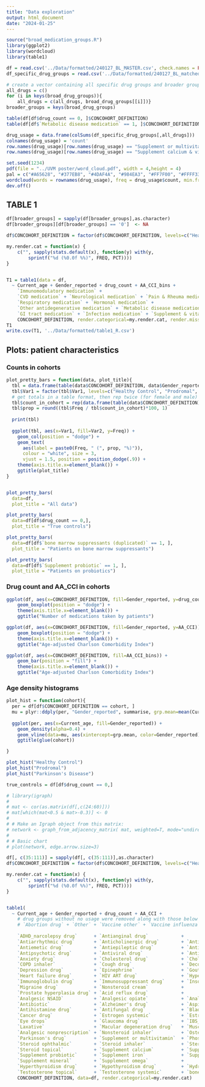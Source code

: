 ```yaml
---
title: "Data exploration"
output: html_document
date: "2024-01-25"
---
```


```r
source("broad_medication_groups.R")
library(ggplot2)
library(wordcloud)
library(table1)
```


```r
df = read.csv('../Data/formatted/240127_BL_MASTER.csv', check.names = FALSE)
df_specific_drug_groups = read.csv('../Data/formatted/240127_BL_matched_drugs.csv', check.names = FALSE)

# create a vector containing all specific drug groups and broader groups
all_drugs = c()
for (i in keys(broad_drug_groups)){
    all_drugs = c(all_drugs, broad_drug_groups[[i]])}
broader_groups = keys(broad_drug_groups)
```

```r
table(df[df$drug_count == 0, ]$CONCOHORT_DEFINITION)
table(df[df$`Metabolic disease medication` == 1, ]$CONCOHORT_DEFINITION)
```


```r
drug_usage = data.frame(colSums(df_specific_drug_groups[,all_drugs]))
colnames(drug_usage) = 'count'
row.names(drug_usage)[row.names(drug_usage) == "Supplement or multivitamin"] <- "Multivitamin"
row.names(drug_usage)[row.names(drug_usage) == "Supplement calcium & vitD"] <- "Calcium & vitD"

set.seed(1234)
pdf(file = "../UVM poster/word_cloud.pdf", width = 4,height = 4)
pal = c("#A65628", "#377EB8", "#4DAF4A", "#984EA3", "#FF7F00", "#FFFF33","#E41A1C", "#F781BF", "#999999")
wordcloud(words = rownames(drug_usage), freq = drug_usage$count, min.freq = 1, max.words=200, random.order=FALSE, rot.per=0.35,            colors=pal, scale=c(3, 0.4))
dev.off()
```

## TABLE 1

```r
df[broader_groups] = sapply(df[broader_groups],as.character)
df[broader_groups][df[broader_groups] == '0']  <- NA

df$CONCOHORT_DEFINITION = factor(df$CONCOHORT_DEFINITION, levels=c("Healthy Control", "Prodromal", "Parkinson's Disease"))

my.render.cat = function(x) {
    c("", sapply(stats.default(x), function(y) with(y,
        sprintf("%d (%0.0f %%)", FREQ, PCT))))
}


T1 = table1(data = df, 
  ~ Current_age + Gender_reported + drug_count + AA_CCI_bins +
    `Immunomodulatory medication` +
    `CVD medication` + `Neurological medication` + `Pain & Rheuma medication` +
    `Respiratory medication` + `Hormonal medication` +
    `Other antidegenerative medication` + `Metabolic disease medication` +
    `GI tract medication` + `Infection medication` + `Supplement & vitamin` |
    CONCOHORT_DEFINITION, render.categorical=my.render.cat, render.missing = NULL)
T1
write.csv(T1, '../Data/formatted/table1_R.csv')
```

## Plots: patient characteristics
### Counts in cohorts
```r
plot_pretty_bars = function(data, plot_title){
  tbl = data.frame(table(data$CONCOHORT_DEFINITION, data$Gender_reported))
  tbl$Var1 = factor(tbl$Var1, levels=c("Healthy Control", "Prodromal", "Parkinson's Disease"))
  # get totals in a table format, then rep twice (for female and male)
  tbl$count_in_cohort = rep(data.frame(table(data$CONCOHORT_DEFINITION))$Freq, 2)
  tbl$prop = round((tbl$Freq / tbl$count_in_cohort)*100, 1)
  
  print(tbl)
  
  ggplot(tbl, aes(x=Var1, fill=Var2, y=Freq)) +
    geom_col(position = "dodge") +
    geom_text(
      aes(label = paste0(Freq, " (", prop, "%)")), 
      colour = "white", size = 3,
      vjust = 1.5, position = position_dodge(.9)) +
    theme(axis.title.x=element_blank()) +
    ggtitle(plot_title)
}


plot_pretty_bars(
  data=df, 
  plot_title = "All data")

plot_pretty_bars(
  data=df[df$drug_count == 0,],
  plot_title = "True controls")

plot_pretty_bars(
  data=df[df$`bone marrow suppressants (duplicated)` == 1, ], 
  plot_title = "Patients on bone marrow suppressants")

plot_pretty_bars(
  data=df[df$`Supplement probiotic` == 1, ], 
  plot_title = "Patients on probiotics")
```

### Drug count and AA_CCI in cohorts 
```r
ggplot(df, aes(x=CONCOHORT_DEFINITION, fill=Gender_reported, y=drug_count)) +
    geom_boxplot(position = "dodge") +
    theme(axis.title.x=element_blank()) +
    ggtitle("Number of medications taken by patients")

ggplot(df, aes(x=CONCOHORT_DEFINITION, fill=Gender_reported, y=AA_CCI)) +
    geom_boxplot(position = "dodge") +
    theme(axis.title.x=element_blank()) +
    ggtitle("Age-adjusted Charlson Comorbidity Index")

ggplot(df, aes(x=CONCOHORT_DEFINITION, fill=AA_CCI_bins)) +
    geom_bar(position = "fill") +
    theme(axis.title.x=element_blank()) +
    ggtitle("Age-adjusted Charlson Comorbidity Index")
```

### Age density histograms
```r
plot_hist = function(cohort){
  per = df[df$CONCOHORT_DEFINITION == cohort, ]
  mu = plyr::ddply(per, "Gender_reported", summarise, grp.mean=mean(Current_age))
  
  ggplot(per, aes(x=Current_age, fill=Gender_reported)) +
    geom_density(alpha=0.4) + 
    geom_vline(data=mu, aes(xintercept=grp.mean, color=Gender_reported), linetype="dashed") + 
    ggtitle(glue(cohort))

}

plot_hist("Healthy Control")
plot_hist("Prodromal")
plot_hist("Parkinson's Disease")
```

```r
true_controls = df[df$drug_count == 0,]
```



```r
# library(igraph)
# 
# mat <- cor(as.matrix(df[,c(24:60)]))
# mat[which(mat<0.5 & mat>-0.3)] <- 0
# 
# # Make an Igraph object from this matrix:
# network <- graph_from_adjacency_matrix( mat, weighted=T, mode="undirected", diag=F)
# 
# # Basic chart
# plot(network, edge.arrow.size=3)
```


```r

df[, c(35:111)] = sapply(df[, c(35:111)],as.character)
df$CONCOHORT_DEFINITION = factor(df$CONCOHORT_DEFINITION, levels=c("Healthy Control", "Prodromal", "Parkinson's Disease"))

my.render.cat = function(x) {
    c("", sapply(stats.default(x), function(y) with(y,
        sprintf("%d (%0.0f %%)", FREQ, PCT))))
}


table1(
  ~ Current_age + Gender_reported + drug_count + AA_CCI +
    # drug groups without no usage were removed along with those below
    # `Abortion drug` + `Other` + `Vaccine other` + `Vaccine influenza` +
    
    `ADHD_narcolepsy drug`      + `Antianginal drug`            +        
    `Antiarrhythmic drug`       + `Anticholinergic drug`        + `Antidiabetic drug`            +        
    `Antiemetic drug`           + `Antiepileptic drug`          + `Antiinflammatory drug`        +        
    `Antipsychotic drug`        + `Antiviral drug`              + `Antiseptic drug`              +        
    `Anxiety drug`              + `Cholesterol drug`            + `Cholinergic agonist drug`     +        
    `COPD inhaler`              + `Cough drug`                  + `Decongestant drug`            +        
    `Depression drug`           + `Epinephrine`                 + `Gout drug`                    +        
    `Heart failure drug`        + `HIV ART drug`                + `Hypertension drug`            +        
    `Immunoglobulin drug`       + `Immunosuppressant drug`      + `Insomnia drug`                +        
    `Migraine drug`             + `Nonsteroid cream`            +        
    `Prostate hyperplasia drug` + `Acid reflux drug`            +        
    `Analgesic NSAID`           + `Analgesic opiate`            + `Analgesic prescription`       +        
    `Antibiotic`                + `Alzheimer's drug`            + `Aspirin`                      +        
    `Antihistamine drug`        + `Antifungal drug`             + `Bladder relaxant drug`        +        
    `Cancer drug`               + `Estrogen systemic`           + `Estrogen topical`             +        
    `Eye drops`                 + `Glaucoma drug`               + `IBS_diarrhoea drug`           +        
    `Laxative`                  + `Macular degeneration drug`   + `Muscle relaxant drug`         +        
    `Analgesic nonprescription` + `Nonsteroid inhaler`          + `Osteoporosis drug`            +        
    `Parkinson's drug`          + `Supplement or multivitamin`  + `Phosphodiesterase inhibitors` +        
    `Steroid ophthalmic`        + `Steroid inhaler`             + `Steroid systemic`             +        
    `Steroid topical`           + `Supplement calcium`          + `Supplement cannabis`          +        
    `Supplement probiotic`      + `Supplement iron`             + `Supplement fiber`             +        
    `Supplement mineral`        + `Supplement omega`            +        
    `Hyperthyroidism drug`      + `Hypothyroidism drug`         + `Hydroxychloroquine`           +        
    `Testosterone topical`      + `Testosterone systemic`       + `bone marrow suppressants (duplicated)` |
    CONCOHORT_DEFINITION, data=df, render.categorical=my.render.cat)
```


